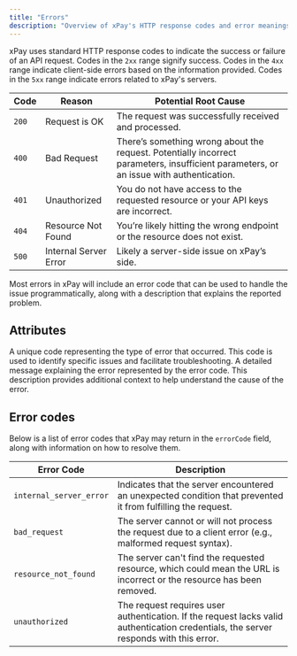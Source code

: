 ```yaml
---
title: "Errors"
description: "Overview of xPay's HTTP response codes and error meanings."
---
```




xPay uses standard HTTP response codes to indicate the success or failure of an API request. Codes in the `2xx` range signify success. Codes in the `4xx` range indicate client-side errors based on the information provided. Codes in the `5xx` range indicate errors related to xPay's servers.


| Code       | Reason               | Potential Root Cause                                                                 |
|------------|----------------------|--------------------------------------------------------------------------------------|
| `200`      | Request is OK        | The request was successfully received and processed.                                 |
| `400`      | Bad Request          | There’s something wrong about the request. Potentially incorrect parameters, insufficient parameters, or an issue with authentication. |
| `401`      | Unauthorized         | You do not have access to the requested resource or your API keys are incorrect.      |
| `404`      | Resource Not Found   | You’re likely hitting the wrong endpoint or the resource does not exist.              |
| `500`      | Internal Server Error| Likely a server-side issue on xPay’s side.                                           |

Most errors in xPay will include an error code that can be used to handle the issue programmatically, along with a description that explains the reported problem.

## Attributes
<ParamField path="errorCode" type="string">
  A unique code representing the type of error that occurred. This code is used to identify specific issues and facilitate troubleshooting.
</ParamField>
<ParamField path="errorDescription" type="string">
  A detailed message explaining the error represented by the error code. This description provides additional context to help understand the cause of the error.
</ParamField>



## Error codes 
Below is a list of error codes that xPay may return in the `errorCode` field, along with information on how to resolve them.

| Error Code              | Description                                                                                           |
|-------------------------|-------------------------------------------------------------------------------------------------------|
| `internal_server_error` | Indicates that the server encountered an unexpected condition that prevented it from fulfilling the request. |
| `bad_request`           | The server cannot or will not process the request due to a client error (e.g., malformed request syntax).  |
| `resource_not_found`    | The server can't find the requested resource, which could mean the URL is incorrect or the resource has been removed. |
| `unauthorized`          | The request requires user authentication. If the request lacks valid authentication credentials, the server responds with this error. |
